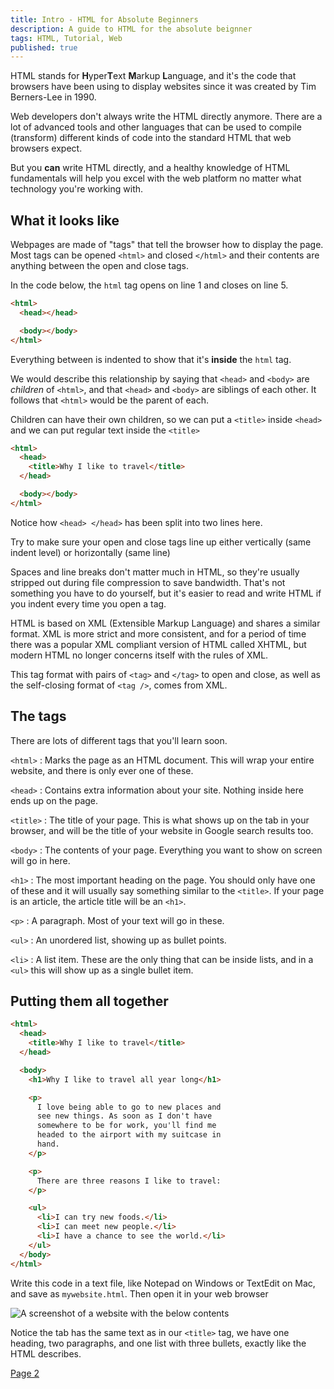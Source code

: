 ```yaml
---
title: Intro - HTML for Absolute Beginners
description: A guide to HTML for the absolute beignner
tags: HTML, Tutorial, Web
published: true
---
```


HTML stands for **H**yper**T**ext **M**arkup **L**anguage, and it's the code that browsers have been using to display websites since it was created by Tim Berners-Lee in 1990.

Web developers don't always write the HTML directly anymore. There are a lot of advanced tools and other languages that can be used to compile (transform) different kinds of code into the standard HTML that web browsers expect.

But you **can** write HTML directly, and a healthy knowledge of HTML fundamentals will help you excel with the web platform no matter what technology you're working with.

## What it looks like

Webpages are made of "tags" that tell the browser how to display the page. Most tags can be opened `<html>` and closed `</html>` and their contents are anything between the open and close tags.

In the code below, the `html` tag opens on line 1 and closes on line 5.

```html numbered {1,5}
<html>
  <head></head>

  <body></body>
</html>
```

Everything between is indented to show that it's **inside** the `html` tag.

<SideNote>

We would describe this relationship by saying that `<head>` and `<body>` are _children_ of `<html>`, and that `<head>` and `<body>` are siblings of each other. It follows that `<html>` would be the parent of each.

</SideNote>

Children can have their own children, so we can put a `<title>` inside `<head>` and we can put regular text inside the `<title>`

```html numbered {3}
<html>
  <head>
    <title>Why I like to travel</title>
  </head>

  <body></body>
</html>
```

Notice how `<head> </head>` has been split into two lines here.

Try to make sure your open and close tags line up either vertically (same indent level) or horizontally (same line)

Spaces and line breaks don't matter much in HTML, so they're usually stripped out during file compression to save bandwidth. That's not something you have to do yourself, but it's easier to read and write HTML if you indent every time you open a tag.

<SideNote>

HTML is based on XML (Extensible Markup Language) and shares a similar format. XML is more strict and more consistent, and for a period of time there was a popular XML compliant version of HTML called XHTML, but modern HTML no longer concerns itself with the rules of XML.

This tag format with pairs of `<tag>` and `</tag>` to open and close, as well as the self-closing format of `<tag />`, comes from XML.

</SideNote>

## The tags

There are lots of different tags that you'll learn soon.

`<html>`
: Marks the page as an HTML document. This will wrap your entire website, and there is only ever one of these.

`<head>`
: Contains extra information about your site. Nothing inside here ends up on the page.

`<title>`
: The title of your page. This is what shows up on the tab in your browser, and will be the title of your website in Google search results too.

`<body>`
: The contents of your page. Everything you want to show on screen will go in here.

`<h1>`
: The most important heading on the page. You should only have one of these and it will usually say something similar to the `<title>`. If your page is an article, the article title will be an `<h1>`.

`<p>`
: A paragraph. Most of your text will go in these.

`<ul>`
: An unordered list, showing up as bullet points.

`<li>`
: A list item. These are the only thing that can be inside lists, and in a `<ul>` this will show up as a single bullet item.

## Putting them all together

```html numbered
<html>
  <head>
    <title>Why I like to travel</title>
  </head>

  <body>
    <h1>Why I like to travel all year long</h1>

    <p>
      I love being able to go to new places and
      see new things. As soon as I don't have
      somewhere to be for work, you'll find me
      headed to the airport with my suitcase in
      hand.
    </p>

    <p>
      There are three reasons I like to travel:
    </p>

    <ul>
      <li>I can try new foods.</li>
      <li>I can meet new people.</li>
      <li>I have a chance to see the world.</li>
    </ul>
  </body>
</html>
```

Write this code in a text file, like Notepad on Windows or TextEdit on Mac, and save as `mywebsite.html`. Then open it in your web browser

![A screenshot of a website with the below contents](/images/html-101_2021-06-23-21-55-57.png)

Notice the tab has the same text as in our `<title>` tag,
we have one heading, two paragraphs, and one list with three bullets, exactly like the HTML describes.

[Page 2](./html-for-beginners-02)

